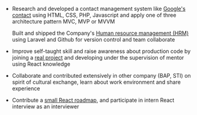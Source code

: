 - <p>Research and developed a contact management system like <a href="https://contacts.google.com/" rel="noopener noreferrer" target="_blank">Google's contact</a> using HTML, CSS, PHP, Javascript and apply one of three architecture pattern MVC, MVP or MVVM</p>
  <p>Built and shipped the Company's <a href="https://hrm.stdiohue.com/" rel="noopener noreferrer" target="_blank">Human resource management (HRM)</a> using Laravel and Github for version control and team collaborate</p>
- <p>Improve self-taught skill and raise awareness about production code by joining a <a href="https://pito.vn/" rel="noopener noreferrer" target="_blank">real project</a> and developing under the supervision of mentor using React knowledge</p>
- <p>Collaborate and contributed extensively in other company (BAP, STI) on spirit of cultural exchange, learn about work environment and share experience</p>
- <p>Contribute a <a href="https://docs.google.com/spreadsheets/d/1LoBhxYYbV9L4ZqZ-yFqYzlV7x4h83ZVnhB7PrjwV7kk/edit?usp=sharing" rel="noopener noreferrer" target="_blank">small React roadmap</a>, and participate in intern React interview as an interviewer</p>
